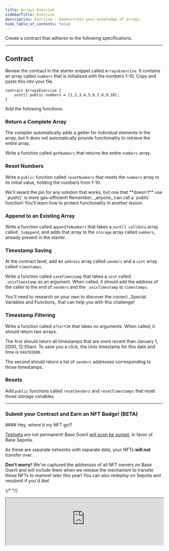 ```yaml
---
title: Arrays Exercise
sidebarTitle: Exercise
description: Exercise - Demonstrate your knowledge of arrays.
hide_table_of_contents: false
---
```


Create a contract that adheres to the following specifications.

---

## Contract

Review the contract in the starter snippet called `ArraysExercise`. It contains an array called `numbers` that is initialized with the numbers 1–10. Copy and paste this into your file.

```solidity
contract ArraysExercise {
    uint[] public numbers = [1,2,3,4,5,6,7,8,9,10];
}
```

Add the following functions:

### Return a Complete Array

The compiler automatically adds a getter for individual elements in the array, but it does not automatically provide functionality to retrieve the entire array.

Write a function called `getNumbers` that returns the entire `numbers` array.

### Reset Numbers

Write a `public` function called `resetNumbers` that resets the `numbers` array to its initial value, holding the numbers from 1-10.

<Info>
We'll award the pin for any solution that works, but one that **doesn't** use `.push()` is more gas-efficient!
</Info>


<Warning>
Remember, _anyone_ can call a `public` function! You'll learn how to protect functionality in another lesson.
</Warning>


### Append to an Existing Array

Write a function called `appendToNumbers` that takes a `uint[] calldata` array called `_toAppend`, and adds that array to the `storage` array called `numbers`, already present in the starter.

### Timestamp Saving

At the contract level, add an `address` array called `senders` and a `uint` array called `timestamps`.

Write a function called `saveTimestamp` that takes a `uint` called `_unixTimestamp` as an argument. When called, it should add the address of the caller to the end of `senders` and the `_unixTimestamp` to `timestamps`.

<Tip>
You'll need to research on your own to discover the correct _Special Variables and Functions_ that can help you with this challenge!
</Tip>


### Timestamp Filtering

Write a function called `afterY2K` that takes no arguments. When called, it should return two arrays.

The first should return all timestamps that are more recent than January 1, 2000, 12:00am. To save you a click, the Unix timestamp for this date and time is `946702800`.

The second should return a list of `senders` addresses corresponding to those timestamps.

### Resets

Add `public` functions called `resetSenders` and `resetTimestamps` that reset those storage variables.

---

### Submit your Contract and Earn an NFT Badge! (BETA)

<Note>
#### Hey, where'd my NFT go!?

[Testnets](/learn/deployment-to-testnet/test-networks) are not permanent! Base Goerli [will soon be sunset](https://base.mirror.xyz/kkz1-KFdUwl0n23PdyBRtnFewvO48_m-fZNzPMJehM4), in favor of Base Sepolia.

As these are separate networks with separate data, your NFTs **will not** transfer over.

**Don't worry!** We've captured the addresses of all NFT owners on Base Goerli and will include them when we release the mechanism to transfer these NFTs to mainnet later this year! You can also redeploy on Sepolia and resubmit if you'd like!
</Note>



{/* <CafeUnitTest nftNum={4}/> */}

<iframe
  src="https://684b5e62b1ff46bc5bf83966-aijszlfakk.chromatic.com/iframe.html?args=&id=components-cafeunittest--four&viewMode=story&dark=true&hero=true"
  width="100%"
  height="auto"
/>
